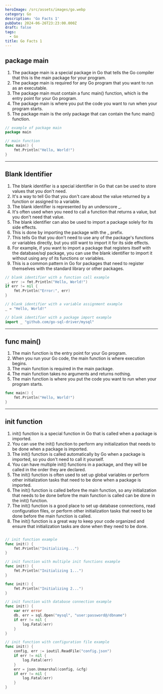 ```yaml
---
heroImage: /src/assets/images/go.webp
category: Go
description: 'Go Facts 1'
pubDate: 2024-06-26T23:23:00.000Z
draft: false
tags:
  - Go
title: Go Facts 1
---
```


## package main

1. The package main is a special package in Go that tells the Go compiler that this is the main package for your program.
2. The package main is required for any Go program that you want to run as an executable.
3. The package main must contain a func main() function, which is the entry point for your Go program.
4. The package main is where you put the code you want to run when your program starts.
5. The package main is the only package that can contain the func main() function.

```go
// example of package main
package main

// main function
func main() {
    fmt.Println("Hello, World!")
}
```

<hr />

## Blank Identifier

1. The blank identifier is a special identifier in Go that can be used to store values that you don't need.
2. It's a way to tell Go that you don't care about the value returned by a function or assigned to a variable.
3. The blank identifier is represented by an underscore \_.
4. It's often used when you need to call a function that returns a value, but you don't need that value.
5. The blank identifier can also be used to import a package solely for its side effects.
6. This is done by importing the package with the \_ prefix.
7. This tells Go that you don't need to use any of the package's functions or variables directly, but you still want to import it for its side effects.
8. For example, if you want to import a package that registers itself with the database/sql package, you can use the blank identifier to import it without using any of its functions or variables.
9. This is a common pattern in Go for packages that need to register themselves with the standard library or other packages.

```go
// blank identifier with a function call example
_, err := fmt.Println("Hello, World!")
if err != nil {
    fmt.Println("Error:", err)
}

// blank identifier with a variable assignment example
_ = "Hello, World!"

// blank identifier with a package import example
import _ "github.com/go-sql-driver/mysql"
```

<hr />

## func main()

1. The main function is the entry point for your Go program.
2. When you run your Go code, the main function is where execution begins.
3. The main function is required in the main package.
4. The main function takes no arguments and returns nothing.
5. The main function is where you put the code you want to run when your program starts.

```go
func main() {
    fmt.Println("Hello, World!")
}
```

<hr />

## init function

1. init() function is a special function in Go that is called when a package is imported.
2. You can use the init() function to perform any initialization that needs to be done when a package is imported.
3. The init() function is called automatically by Go when a package is imported, so you don't need to call it yourself.
4. You can have multiple init() functions in a package, and they will be called in the order they are declared.
5. The init() function is often used to set up global variables or perform other initialization tasks that need to be done when a package is imported.
6. The init() function is called before the main function, so any initialization that needs to be done before the main function is called can be done in the init() function.
7. The init() function is a good place to set up database connections, read configuration files, or perform other initialization tasks that need to be done before the main function is called.
8. The init() function is a great way to keep your code organized and ensure that initialization tasks are done when they need to be done.

```go

// init function example
func init() {
    fmt.Println("Initializing...")
}

// init function with multiple init functions example
func init() {
    fmt.Println("Initializing 1...")
}

func init() {
    fmt.Println("Initializing 2...")
}

// init function with database connection example
func init() {
    var err error
    db, err = sql.Open("mysql", "user:password@/dbname")
    if err != nil {
        log.Fatal(err)
    }
}

// init function with configuration file example
func init() {
    config, err := ioutil.ReadFile("config.json")
    if err != nil {
        log.Fatal(err)
    }
    err = json.Unmarshal(config, &cfg)
    if err != nil {
        log.Fatal(err)
    }
}
```
